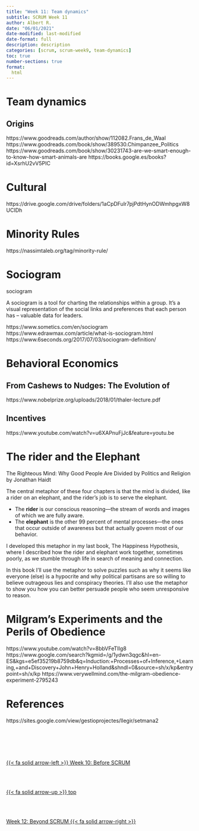 ```yaml
---
title: "Week 11: Team dynamics"
subtitle: SCRUM Week 11
author: Albert R.
date: "06/01/2021"
date-modified: last-modified
date-format: full
description: description
categories: [scrum, scrum-week9, team-dynamics]
toc: true
number-sections: true
format:
  html
---
```


# Team dynamics

## Origins

https://www.goodreads.com/author/show/112082.Frans_de_Waal
https://www.goodreads.com/book/show/389530.Chimpanzee_Politics
https://www.goodreads.com/book/show/30231743-are-we-smart-enough-to-know-how-smart-animals-are
https://books.google.es/books?id=XsrhU2vV5PIC

# Cultural

https://drive.google.com/drive/folders/1aCpDFulr7pjPdtHynODWmhpgxW8UCIDh

# Minority Rules

https://nassimtaleb.org/tag/minority-rule/


# Sociogram

sociogram

A sociogram is a tool for charting the relationships within a group. It’s a visual representation of the social links and preferences that each person has – valuable data for leaders.

https://www.sometics.com/en/sociogram
https://www.edrawmax.com/article/what-is-sociogram.html
https://www.6seconds.org/2017/07/03/sociogram-definition/

# Behavioral Economics


##  From Cashews to Nudges: The Evolution of 

https://www.nobelprize.org/uploads/2018/01/thaler-lecture.pdf

## Incentives

https://www.youtube.com/watch?v=u6XAPnuFjJc&feature=youtu.be

# The rider and the Elephant

The Righteous Mind: Why Good People Are Divided by Politics and Religion by Jonathan Haidt 

The central metaphor of these four chapters is that the mind is divided, like a rider on an elephant, and the rider’s job is to serve the elephant. 

- The **rider** is our conscious reasoning—the stream of words and images of which we are fully aware. 
- The **elephant** is the other 99 percent of mental processes—the ones that occur outside of awareness but that actually govern most of our behavior. 

I developed this metaphor in my last book, The Happiness Hypothesis, where I described how the rider and elephant work together,  sometimes poorly, as we stumble through life in search of meaning and connection. 

In this book I’ll use the metaphor to solve puzzles such as why it seems like everyone (else) is a hypocrite and why political partisans are so willing to believe outrageous lies and conspiracy theories. I’ll also use the metaphor to show you how you can better persuade people who seem unresponsive to reason.


# Milgram's Experiments and the Perils of Obedience

https://www.youtube.com/watch?v=8bbVFeTIIg8
https://www.google.com/search?kgmid=/g/1ydwn3qgc&hl=en-ES&kgs=e5ef35219b8759db&q=Induction:+Processes+of+Inference,+Learning,+and+Discovery+John+Henry+Holland&shndl=0&source=sh/x/kp&entrypoint=sh/x/kp
https://www.verywellmind.com/the-milgram-obedience-experiment-2795243




# References

https://sites.google.com/view/gestioprojectes/llegir/setmana2



<!--- navLinks -->
<br><br>
<div class=row>
<br>
<div class='column left previous'>
<br>
[{{< fa solid arrow-left >}} Week 10: Before SCRUM](/scrum/scrum-week10.qmd)
<br>
</div>
<br>
<div class='column center'>
<br>
[{{< fa solid arrow-up >}} top](#top)
<br>
</div>
<br>
<div class='column right next'>
<br>
[Week 12: Beyond SCRUM  {{< fa solid arrow-right >}}](/scrum/scrum-week12.qmd)
<br>
</div>
<br>
</div>

